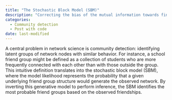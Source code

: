```yaml
---
title: "The Stochastic Block Model (SBM)"
description: "Correcting the bias of the mutual information towards finding too many communities"
categories:
  - Community detection
  - Post with code
date: last-modified
---
```


A central problem in network science is community detection: identifying latent groups of network nodes with similar behavior. For instance, a school friend group might be defined as a collection of students who are more frequently connected with each other than with those outside the group. This intuitive definition translates into the stochastic block model (SBM), where the model likelihood represents the probability that a given underlying friend group structure would generate the observed network. By inverting this generative model to perform inference, the SBM identifies the most probable friend groups based on the observed friendships. 

